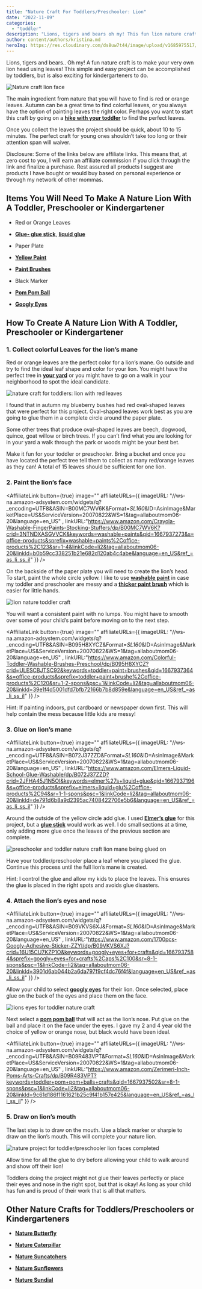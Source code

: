 ```yaml
---
title: "Nature Craft For Toddlers/Preschooler: Lion"
date: "2022-11-09"
categories: 
  - "toddler"
description: "Lions, tigers and bears oh my! This fun lion nature craft is sure to be a hit with your little one. All you need to do is collect red leaves!"
author: content/authors/kristina.md
heroImg: https://res.cloudinary.com/ds8uw7t44/image/upload/v1685975517/nature-craft-lion-faces.jpg
---
```


Lions, tigers and bears.. Oh my! A fun nature craft is to make your very own lion head using leaves! This simple and easy project can be accomplished by toddlers, but is also exciting for kindergarteners to do. 

![Nature craft lion face](https://res.cloudinary.com/ds8uw7t44/image/upload/v1685975517/nature-craft-lion-faces.jpg)

The main ingredient from nature that you will have to find is red or orange leaves. Autumn can be a great time to find colorful leaves, or you always have the option of painting leaves the right color. Perhaps you want to start this craft by going on a **[hike with your toddler](/equipment-needed-to-hike-with-your-toddler/)** to find the perfect leaves.

Once you collect the leaves the project should be quick, about 10 to 15 minutes. The perfect craft for young ones shouldn’t take too long or their attention span will waiver.

Disclosure: Some of the links below are affiliate links. This means that, at zero cost to you, I will earn an affiliate commission if you click through the link and finalize a purchase. Rest assured all products I suggest are products I have bought or would buy based on personal experience or through my network of other mommas.

## **Items You Will Need To Make A Nature Lion With A Toddler, Preschooler or Kindergartener**

- Red or Orange Leaves

- **[Glue- glue stick](https://www.amazon.com/Elmers-Purpose-School-Washable-0-24-ounce/dp/B0013CDGT6?content-id=amzn1.sym.497ddbaf-dbdc-4a61-b204-33f5c59012b2%3Aamzn1.sym.497ddbaf-dbdc-4a61-b204-33f5c59012b2&cv_ct_cx=glue+sticks&keywords=glue+sticks&pd_rd_i=B0013CDGT6&pd_rd_r=d7a49181-7594-47a3-b69d-5080a7feba6f&pd_rd_w=jLuKw&pd_rd_wg=OdgWz&pf_rd_p=497ddbaf-dbdc-4a61-b204-33f5c59012b2&pf_rd_r=DS058FAXT5ARR62RRAK1&psc=1&qid=1667937131&sr=1-1-5985efba-8948-4f09-9122-d605505c9d1e&linkCode=ll1&tag=allaboutmom06-20&linkId=826fb4af0168dce75951874e19f12f38&language=en_US&ref_=as_li_ss_tl)**, **[liquid glue](https://www.amazon.com/Elmers-Liquid-School-Glue-Washable/dp/B072J37ZZD?crid=2JFHA45J1N5OI&keywords=elmer%27s+liquid+glue&qid=1667937196&s=office-products&sprefix=elmers+liquid+glu%2Coffice-products%2C94&sr=1-1-spons&psc=1&linkCode=ll1&tag=allaboutmom06-20&linkId=f33b42693ce70d29ce96955c00b1dc5a&language=en_US&ref_=as_li_ss_tl)**

- Paper Plate

- **[Yellow Paint](https://www.amazon.com/Crayola-Washable-FingerPaints-Stocking-Stuffers/dp/B00MC7WV6K?crid=3NTNDXASGVVCK&keywords=washable+paints&qid=1667937273&s=office-products&sprefix=washable+paints%2Coffice-products%2C123&sr=1-4&linkCode=ll1&tag=allaboutmom06-20&linkId=d17430609ec03a4e66932bb2fba5bf20&language=en_US&ref_=as_li_ss_tl)**

- **[Paint Brushes](https://www.amazon.com/Colorful-Toddler-Washable-Brushes-Preschool/dp/B095H8XYCZ?crid=ULESCBJTSC92&keywords=toddler+paint+brushes&qid=1667937364&s=office-products&sprefix=toddler+paint+brushe%2Coffice-products%2C120&sr=1-2-spons&psc=1&linkCode=ll1&tag=allaboutmom06-20&linkId=19672e5f8ed84d8f0bca8010323be603&language=en_US&ref_=as_li_ss_tl)**

- Black Marker

- **[Pom Pom Ball](https://www.amazon.com/Zerimeri-Inch-Poms-Arts-Crafts/dp/B09R483VPT?keywords=toddler+pom+pom+balls+crafts&qid=1667937502&sr=8-1-spons&psc=1&linkCode=ll1&tag=allaboutmom06-20&linkId=31f372ab5ec84e494703763d6ca7d5f3&language=en_US&ref_=as_li_ss_tl)**

- **[Googly Eyes](https://www.amazon.com/1700pcs-Googly-Adhesive-Sticker-ZZYI/dp/B09VKVS6XJ?crid=16U15CU7KZP1O&keywords=googly+eyes+for+crafts&qid=1667937584&sprefix=googly+eyes+for+crafts%2Caps%2C100&sr=8-1-spons&psc=1&linkCode=ll1&tag=allaboutmom06-20&linkId=c3fb15e21ba4674009a0a73c5e75b629&language=en_US&ref_=as_li_ss_tl)**

## **How To Create A Nature Lion With A Toddler, Preschooler or Kindergartener**

### 1\. Collect colorful Leaves for the lion’s mane

Red or orange leaves are the perfect color for a lion’s mane. Go outside and try to find the ideal leaf shape and color for your lion. You might have the perfect tree in **[your yard](/simple-backyard-activities-for-toddlers/)** or you might have to go on a walk in your neighborhood to spot the ideal candidate.

![nature craft for toddlers: lion with red leaves](https://res.cloudinary.com/ds8uw7t44/image/upload/v1685975518/nature-craft-for-toddler-red-leaves.jpg "My Blueberry Bush in Autumn")

I found that in autumn my blueberry bushes had red oval-shaped leaves that were perfect for this project. Oval-shaped leaves work best as you are going to glue them in a complete circle around the paper plate. 

Some other trees that produce oval-shaped leaves are beech, dogwood, quince, goat willow or birch trees. If you can’t find what you are looking for in your yard a walk through the park or woods might be your best bet.

Make it fun for your toddler or preschooler. Bring a bucket and once you have located the perfect tree tell them to collect as many red/orange leaves as they can! A total of 15 leaves should be sufficient for one lion.

### 2\. Paint the lion’s face 

<AffiliateLink button={true} image="" affiliateURLs={{ imageURL: "//ws-na.amazon-adsystem.com/widgets/q?_encoding=UTF8&ASIN=B00MC7WV6K&Format=_SL160_&ID=AsinImage&MarketPlace=US&ServiceVersion=20070822&WS=1&tag=allaboutmom06-20&language=en_US" , linkURL:"https://www.amazon.com/Crayola-Washable-FingerPaints-Stocking-Stuffers/dp/B00MC7WV6K?crid=3NTNDXASGVVCK&keywords=washable+paints&qid=1667937273&s=office-products&sprefix=washable+paints%2Coffice-products%2C123&sr=1-4&linkCode=li2&tag=allaboutmom06-20&linkId=b0b59cc338251b21e682d120ab4c4abe&language=en_US&ref_=as_li_ss_il" }} />

On the backside of the paper plate you will need to create the lion’s head. To start, paint the whole circle yellow. I like to use **[washable paint](https://www.amazon.com/Crayola-Washable-FingerPaints-Stocking-Stuffers/dp/B00MC7WV6K?crid=3NTNDXASGVVCK&keywords=washable+paints&qid=1667937273&s=office-products&sprefix=washable+paints%2Coffice-products%2C123&sr=1-4&linkCode=ll1&tag=allaboutmom06-20&linkId=d17430609ec03a4e66932bb2fba5bf20&language=en_US&ref_=as_li_ss_tl)** in case my toddler and preschooler are messy and a **[thicker paint brush](https://www.amazon.com/Colorful-Toddler-Washable-Brushes-Preschool/dp/B095H8XYCZ?crid=ULESCBJTSC92&keywords=toddler+paint+brushes&qid=1667937364&s=office-products&sprefix=toddler+paint+brushe%2Coffice-products%2C120&sr=1-2-spons&psc=1&linkCode=ll1&tag=allaboutmom06-20&linkId=19672e5f8ed84d8f0bca8010323be603&language=en_US&ref_=as_li_ss_tl)** which is easier for little hands.

![lion nature toddler craft ](https://res.cloudinary.com/ds8uw7t44/image/upload/v1685975518/nature-craft-lion-yellow-face.jpg)

You will want a consistent paint with no lumps. You might have to smooth over some of your child’s paint before moving on to the next step.

<AffiliateLink button={true} image="" affiliateURLs={{ imageURL: "//ws-na.amazon-adsystem.com/widgets/q?_encoding=UTF8&ASIN=B095H8XYCZ&Format=_SL160_&ID=AsinImage&MarketPlace=US&ServiceVersion=20070822&WS=1&tag=allaboutmom06-20&language=en_US" , linkURL:"https://www.amazon.com/Colorful-Toddler-Washable-Brushes-Preschool/dp/B095H8XYCZ?crid=ULESCBJTSC92&keywords=toddler+paint+brushes&qid=1667937364&s=office-products&sprefix=toddler+paint+brushe%2Coffice-products%2C120&sr=1-2-spons&psc=1&linkCode=li2&tag=allaboutmom06-20&linkId=39e1f4d5001dfd7bfb72166b7b8d859e&language=en_US&ref_=as_li_ss_il" }} />

Hint: If painting indoors, put cardboard or newspaper down first. This will help contain the mess because little kids are messy!

### 3\. Glue on lion’s mane

<AffiliateLink button={true} image="" affiliateURLs={{ imageURL: "//ws-na.amazon-adsystem.com/widgets/q?_encoding=UTF8&ASIN=B072J37ZZD&Format=_SL160_&ID=AsinImage&MarketPlace=US&ServiceVersion=20070822&WS=1&tag=allaboutmom06-20&language=en_US" , linkURL:"https://www.amazon.com/Elmers-Liquid-School-Glue-Washable/dp/B072J37ZZD?crid=2JFHA45J1N5OI&keywords=elmer%27s+liquid+glue&qid=1667937196&s=office-products&sprefix=elmers+liquid+glu%2Coffice-products%2C94&sr=1-1-spons&psc=1&linkCode=li2&tag=allaboutmom06-20&linkId=de791d6b8a9d2395ac7408422706e5b6&language=en_US&ref_=as_li_ss_il" }} />

Around the outside of the yellow circle add glue. I used **[Elmer’s glue](https://www.amazon.com/Elmers-Liquid-School-Glue-Washable/dp/B072J37ZZD?crid=2JFHA45J1N5OI&keywords=elmer%27s+liquid+glue&qid=1667937196&s=office-products&sprefix=elmers+liquid+glu%2Coffice-products%2C94&sr=1-1-spons&psc=1&linkCode=ll1&tag=allaboutmom06-20&linkId=f33b42693ce70d29ce96955c00b1dc5a&language=en_US&ref_=as_li_ss_tl)** for this project, but a **[glue stick](https://www.amazon.com/Elmers-Purpose-School-Washable-0-24-ounce/dp/B0013CDGT6?content-id=amzn1.sym.497ddbaf-dbdc-4a61-b204-33f5c59012b2%3Aamzn1.sym.497ddbaf-dbdc-4a61-b204-33f5c59012b2&cv_ct_cx=glue+sticks&keywords=glue+sticks&pd_rd_i=B0013CDGT6&pd_rd_r=d7a49181-7594-47a3-b69d-5080a7feba6f&pd_rd_w=jLuKw&pd_rd_wg=OdgWz&pf_rd_p=497ddbaf-dbdc-4a61-b204-33f5c59012b2&pf_rd_r=DS058FAXT5ARR62RRAK1&psc=1&qid=1667937131&sr=1-1-5985efba-8948-4f09-9122-d605505c9d1e&linkCode=ll1&tag=allaboutmom06-20&linkId=826fb4af0168dce75951874e19f12f38&language=en_US&ref_=as_li_ss_tl)** would work as well. I do small sections at a time, only adding more glue once the leaves of the previous section are complete.

![preschooler and toddler nature craft lion mane being glued on](https://res.cloudinary.com/ds8uw7t44/image/upload/v1685975519/toddler-nature-craft-lion-mane-red.jpg)

Have your toddler/preschooler place a leaf where you placed the glue. Continue this process until the full lion’s mane is created.

Hint: I control the glue and allow my kids to place the leaves. This ensures the glue is placed in the right spots and avoids glue disasters. 

### 4\. Attach the lion’s eyes and nose

<AffiliateLink button={true} image="" affiliateURLs={{ imageURL: "//ws-na.amazon-adsystem.com/widgets/q?_encoding=UTF8&ASIN=B09VKVS6XJ&Format=_SL160_&ID=AsinImage&MarketPlace=US&ServiceVersion=20070822&WS=1&tag=allaboutmom06-20&language=en_US" , linkURL:"https://www.amazon.com/1700pcs-Googly-Adhesive-Sticker-ZZYI/dp/B09VKVS6XJ?crid=16U15CU7KZP1O&keywords=googly+eyes+for+crafts&qid=1667937584&sprefix=googly+eyes+for+crafts%2Caps%2C100&sr=8-1-spons&psc=1&linkCode=li2&tag=allaboutmom06-20&linkId=3901d6ab044b2a6da797f9cf4dc76f4f&language=en_US&ref_=as_li_ss_il" }} />

Allow your child to select **[googly eyes](https://www.amazon.com/1700pcs-Googly-Adhesive-Sticker-ZZYI/dp/B09VKVS6XJ?crid=16U15CU7KZP1O&keywords=googly+eyes+for+crafts&qid=1667937584&sprefix=googly+eyes+for+crafts%2Caps%2C100&sr=8-1-spons&psc=1&linkCode=ll1&tag=allaboutmom06-20&linkId=c3fb15e21ba4674009a0a73c5e75b629&language=en_US&ref_=as_li_ss_tl)** for their lion. Once selected, place glue on the back of the eyes and place them on the face.

![lions eyes for toddler nature craft](https://res.cloudinary.com/ds8uw7t44/image/upload/v1685975519/toddler-nature-craft-lion-eyes.jpg)

Next select a **[pom pom ball](https://www.amazon.com/Zerimeri-Inch-Poms-Arts-Crafts/dp/B09R483VPT?keywords=toddler+pom+pom+balls+crafts&qid=1667937502&sr=8-1-spons&psc=1&linkCode=ll1&tag=allaboutmom06-20&linkId=31f372ab5ec84e494703763d6ca7d5f3&language=en_US&ref_=as_li_ss_tl)** that will act as the lion’s nose. Put glue on the ball and place it on the face under the eyes. I gave my 2 and 4 year old the choice of yellow or orange nose, but black would have been ideal.

<AffiliateLink button={true} image="" affiliateURLs={{ imageURL: "//ws-na.amazon-adsystem.com/widgets/q?_encoding=UTF8&ASIN=B09R483VPT&Format=_SL160_&ID=AsinImage&MarketPlace=US&ServiceVersion=20070822&WS=1&tag=allaboutmom06-20&language=en_US" , linkURL:"https://www.amazon.com/Zerimeri-Inch-Poms-Arts-Crafts/dp/B09R483VPT?keywords=toddler+pom+pom+balls+crafts&qid=1667937502&sr=8-1-spons&psc=1&linkCode=li2&tag=allaboutmom06-20&linkId=9c61d186f1161621b25c9f41b157e425&language=en_US&ref_=as_li_ss_il" }} />

### 5\. Draw on lion’s mouth

The last step is to draw on the mouth. Use a black marker or sharpie to draw on the lion’s mouth. This will complete your nature lion.

![nature project for toddler/preschooler lion faces completed](https://res.cloudinary.com/ds8uw7t44/image/upload/v1685975520/completed-lion-nature-craft-for-preschoolers.jpg "My 2 and 4 Year Old's Lion Creation")

Allow time for all the glue to dry before allowing your child to walk around and show off their lion!

Toddlers doing the project might not glue their leaves perfectly or place their eyes and nose in the right spot, but that is okay! As long as your child has fun and is proud of their work that is all that matters. 

## Other Nature Crafts for Toddlers/Preschoolers or Kindergarteners

- **[Nature Butterfly](/nature-craft-for-toddlers-preschooler-butterfly/)**

- **[Nature Caterpillar](/nature-arts-and-crafts-for-toddlers-preschooler-caterpillar/)**

- **[Nature Suncatchers](/nature-craft-for-toddlers-outdoor-suncatcher/)**

- **[Nature Sunflowers](/nature-craft-for-toddlers-preschooler-sunflower/)**

- **[Nature Sundial](/nature-craft-for-toddlers-preschooler-sundial/)**
